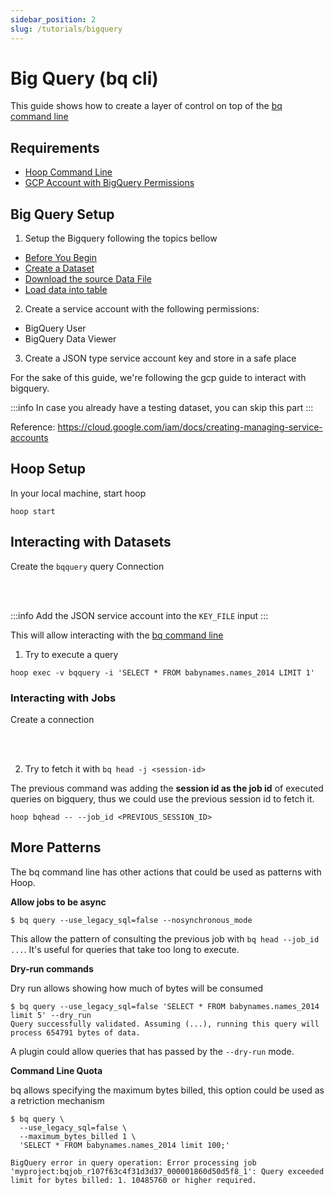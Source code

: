 ```yaml
---
sidebar_position: 2
slug: /tutorials/bigquery
---
```



# Big Query (bq cli)

This guide shows how to create a layer of control on top of the [bq command line](https://cloud.google.com/bigquery/docs/bq-command-line-tool)

## Requirements

- [Hoop Command Line](../installing/command-line)
- [GCP Account with BigQuery Permissions](https://console.cloud.google.com/)

## Big Query Setup

1. Setup the Bigquery following the topics bellow

- [Before You Begin](https://cloud.google.com/bigquery/docs/quickstarts/load-data-console#before-you-begin)
- [Create a Dataset](https://cloud.google.com/bigquery/docs/quickstarts/load-data-console#create_a_dataset)
- [Download the source Data File](https://cloud.google.com/bigquery/docs/quickstarts/load-data-console#download_the_source_data_file)
- [Load data into table](https://cloud.google.com/bigquery/docs/quickstarts/load-data-console#load_data_into_a_table)


2. Create a service account with the following permissions:

- BigQuery User
- BigQuery Data Viewer

3. Create a JSON type service account key and store in a safe place

For the sake of this guide, we're following the gcp guide to interact with bigquery.

:::info
In case you already have a testing dataset, you can skip this part
:::

Reference: https://cloud.google.com/iam/docs/creating-managing-service-accounts

## Hoop Setup

In your local machine, start hoop

```shell
hoop start
```

## Interacting with Datasets

Create the `bqquery` query Connection

<ConnectOnHoopButton text='Create Connection'
  url="http://127.0.0.1:8009/connections/command-line/new?data=eyJuYW1lIjoiYnFxdWVyeSIsInR5cGUiOiJjb21tYW5kLWxpbmUiLCJzZWNyZXQiOnsiZmlsZXN5c3RlbTpLRVlfRklMRSI6IiJ9LCJjb21tYW5kIjpbImJxIiwgInF1ZXJ5IiwgIi0tdXNlX2xlZ2FjeV9zcWw9ZmFsc2UiLCAiLS1qb2JfaWQiLCAiJEhPT1BfU0VTU0lPTl9JRCJdLCAiYWdlbnRfaWQiOiAiIn0="
/> <br /> <br />

:::info
Add the JSON service account into the `KEY_FILE` input
:::

This will allow interacting with the [bq command line](https://cloud.google.com/bigquery/docs/bq-command-line-tool)

1. Try to execute a query

```shell
hoop exec -v bqquery -i 'SELECT * FROM babynames.names_2014 LIMIT 1'
```

### Interacting with Jobs

Create a connection

<ConnectOnHoopButton text='Create Connection'
  url="http://127.0.0.1:8009/connections/command-line/new?data=eyJuYW1lIjoiYnFoZWFkIiwidHlwZSI6ImNvbW1hbmQtbGluZSIsInNlY3JldCI6eyJmaWxlc3lzdGVtOktFWV9GSUxFIjoiIn0sImNvbW1hbmQiOlsiYnEiLCAiaGVhZCJdLCAiYWdlbnRfaWQiOiAiIn0="
/> <br /> <br />


2. Try to fetch it with `bq head -j <session-id>`

The previous command was adding the **session id as the job id** of executed queries on bigquery, thus we could use the previous session id to fetch it.

```shell
hoop bqhead -- --job_id <PREVIOUS_SESSION_ID>
```

## More Patterns

The bq command line has other actions that could be used as patterns with Hoop.

**Allow jobs to be async**

```shell
$ bq query --use_legacy_sql=false --nosynchronous_mode
```

This allow the pattern of consulting the previous job with `bq head --job_id ...`. It's useful for queries that take too long to execute.

**Dry-run commands**

Dry run allows showing how much of bytes will be consumed

```shell
$ bq query --use_legacy_sql=false 'SELECT * FROM babynames.names_2014 limit 5' --dry_run
Query successfully validated. Assuming (...), running this query will process 654791 bytes of data.
```

A plugin could allow queries that has passed by the `--dry-run` mode.

**Command Line Quota**

bq allows specifying the maximum bytes billed, this option could be used as a retriction mechanism

```shell
$ bq query \
  --use_legacy_sql=false \
  --maximum_bytes_billed 1 \
  'SELECT * FROM babynames.names_2014 limit 100;'

BigQuery error in query operation: Error processing job
'myproject:bqjob_r107f63c4f31d3d37_000001860d50d5f8_1': Query exceeded
limit for bytes billed: 1. 10485760 or higher required.
```
